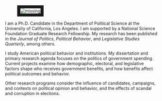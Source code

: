 <link rel="stylesheet" href="styles.css" type="text/css">
<link rel="stylesheet" href="site_libs/academicons-1.8.6/css/academicons.css" type="text/css">

<div id="columns">
  <div id="left">
  <figure>
  <img src="images/home.jpg" style="border:10px solid;" alt = "missing" />
  </figure>
  </div>
  <div id="right">
  <p>I am a Ph.D. Candidate in the Department of Political Science at the University of California, Los Angeles. I am supported by a National Science Foundation Graduate Research Fellowship. My research has been published in the *Journal of Politics*, *Political Behavior*, and *Legislative Studies Quarterly*, among others.</p>
  <p>I study American political behavior and institutions. My dissertation and primary research agenda focuses on the politics of government spending. Current projects examine how demographic, electoral, and legislative factors shape who receives government benefits, and how benefits affect political outcomes and behavior.</p>
  <p>Other research programs consider the influence of candidates, campaigns, and contexts on political opinion and behavior, and the effects of scandal and corruption in elections.</p>
  </div>
  </div>